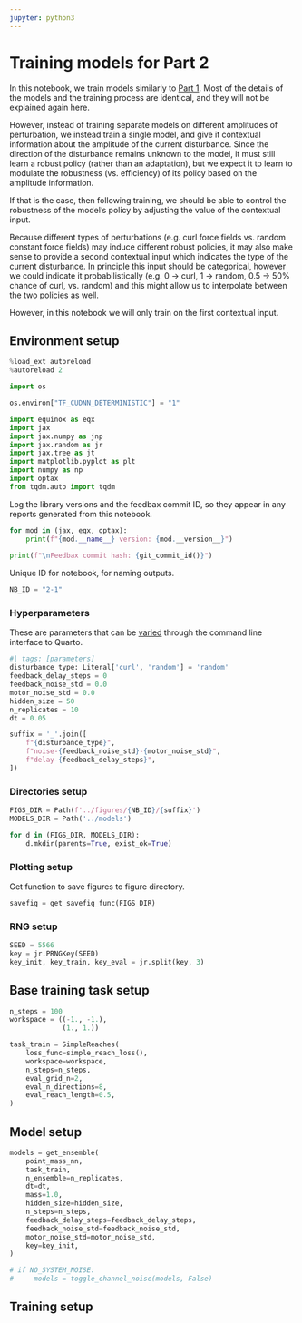 ```yaml
---
jupyter: python3
---
```


# Training models for Part 2

In this notebook, we train models similarly to [Part 1](1-1_train.qmd). Most of the details of the models and the training process are identical, and they will not be explained again here.

However, instead of training separate models on different amplitudes of perturbation, we instead train a single model, and give it contextual information about the amplitude of the current disturbance. Since the direction of the disturbance remains unknown to the model, it must still learn a robust policy (rather than an adaptation), but we expect it to learn to modulate the robustness (vs. efficiency) of its policy based on the amplitude information. 

If that is the case, then following training, we should be able to control the robustness of the model's policy by adjusting the value of the contextual input. 

:::{note}
Because different types of perturbations (e.g. curl force fields vs. random constant force fields) may induce different robust policies, it may also make sense to provide a second contextual input which indicates the type of the current disturbance. In principle this input should be categorical, however we could indicate it probabilistically (e.g. 0 -> curl, 1 -> random, 0.5 -> 50% chance of curl, vs. random) and this might allow us to interpolate between the two policies as well. 

However, in this notebook we will only train on the first contextual input.
::: 

## Environment setup

```python
%load_ext autoreload
%autoreload 2
```

```python
import os

os.environ["TF_CUDNN_DETERMINISTIC"] = "1"
```


```python
import equinox as eqx
import jax
import jax.numpy as jnp
import jax.random as jr
import jax.tree as jt
import matplotlib.pyplot as plt
import numpy as np
import optax 
from tqdm.auto import tqdm
```

Log the library versions and the feedbax commit ID, so they appear in any reports generated from this notebook.

```python
for mod in (jax, eqx, optax): 
    print(f"{mod.__name__} version: {mod.__version__}")
    
print(f"\nFeedbax commit hash: {git_commit_id()}")
```

Unique ID for notebook, for naming outputs.

```python
NB_ID = "2-1"
```

### Hyperparameters

These are parameters that can be [varied](https://quarto.org/docs/computations/parameters.html) through the command line interface to Quarto. 

```python
#| tags: [parameters]
disturbance_type: Literal['curl', 'random'] = 'random'  
feedback_delay_steps = 0
feedback_noise_std = 0.0
motor_noise_std = 0.0
hidden_size = 50
n_replicates = 10
dt = 0.05
```

```python
suffix = '_'.join([
    f"{disturbance_type}",
    f"noise-{feedback_noise_std}-{motor_noise_std}",
    f"delay-{feedback_delay_steps}",
])
```

### Directories setup

```python
FIGS_DIR = Path(f'../figures/{NB_ID}/{suffix}')
MODELS_DIR = Path('../models')

for d in (FIGS_DIR, MODELS_DIR):
    d.mkdir(parents=True, exist_ok=True)
```

### Plotting setup

Get function to save figures to figure directory.

```python
savefig = get_savefig_func(FIGS_DIR)
```

### RNG setup

```python
SEED = 5566
key = jr.PRNGKey(SEED)
key_init, key_train, key_eval = jr.split(key, 3)
```

## Base training task setup

```python
n_steps = 100
workspace = ((-1., -1.),
             (1., 1.))

task_train = SimpleReaches(
    loss_func=simple_reach_loss(),
    workspace=workspace, 
    n_steps=n_steps,
    eval_grid_n=2,
    eval_n_directions=8,
    eval_reach_length=0.5,    
)
```

## Model setup

```python
models = get_ensemble(
    point_mass_nn,
    task_train,
    n_ensemble=n_replicates,
    dt=dt,
    mass=1.0,
    hidden_size=hidden_size, 
    n_steps=n_steps,
    feedback_delay_steps=feedback_delay_steps,
    feedback_noise_std=feedback_noise_std,
    motor_noise_std=motor_noise_std,
    key=key_init,
)

# if NO_SYSTEM_NOISE:
#     models = toggle_channel_noise(models, False)
```

## Training setup

